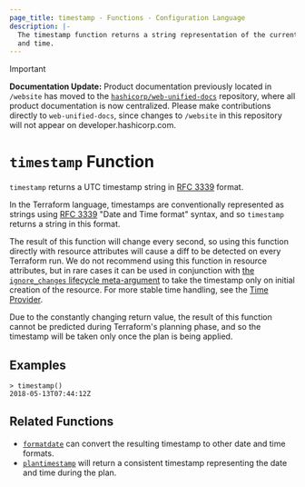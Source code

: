 ```yaml
---
page_title: timestamp - Functions - Configuration Language
description: |-
  The timestamp function returns a string representation of the current date
  and time.
---
```


> [!IMPORTANT]  
> **Documentation Update:** Product documentation previously located in `/website` has moved to the [`hashicorp/web-unified-docs`](https://github.com/hashicorp/web-unified-docs) repository, where all product documentation is now centralized. Please make contributions directly to `web-unified-docs`, since changes to `/website` in this repository will not appear on developer.hashicorp.com.

# `timestamp` Function

`timestamp` returns a UTC timestamp string in [RFC 3339](https://tools.ietf.org/html/rfc3339) format.

In the Terraform language, timestamps are conventionally represented as
strings using [RFC 3339](https://tools.ietf.org/html/rfc3339)
"Date and Time format" syntax, and so `timestamp` returns a string
in this format.

The result of this function will change every second, so using this function
directly with resource attributes will cause a diff to be detected on every
Terraform run. We do not recommend using this function in resource attributes,
but in rare cases it can be used in conjunction with
[the `ignore_changes` lifecycle meta-argument](/terraform/language/meta-arguments/lifecycle#ignore_changes)
to take the timestamp only on initial creation of the resource. For more stable
time handling, see the [Time Provider](https://registry.terraform.io/providers/hashicorp/time).

Due to the constantly changing return value, the result of this function cannot
be predicted during Terraform's planning phase, and so the timestamp will be
taken only once the plan is being applied.

## Examples

```
> timestamp()
2018-05-13T07:44:12Z
```

## Related Functions

* [`formatdate`](/terraform/language/functions/formatdate) can convert the resulting timestamp to
  other date and time formats.
* [`plantimestamp`](/terraform/language/functions/plantimestamp) will return a consistent timestamp
  representing the date and time during the plan.
